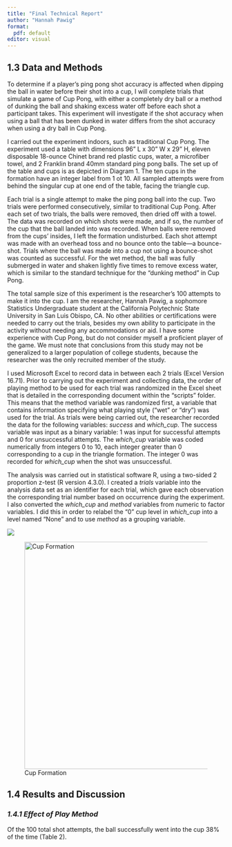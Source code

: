 ```yaml
---
title: "Final Technical Report"
author: "Hannah Pawig"
format:
  pdf: default
editor: visual
---
```


## 1.3 Data and Methods

To determine if a player's ping pong shot accuracy is affected when dipping the ball in water before their shot into a cup, I will complete trials that simulate a game of Cup Pong, with either a completely dry ball or a method of dunking the ball and shaking excess water off before each shot a participant takes. This experiment will investigate if the shot accuracy when using a ball that has been dunked in water differs from the shot accuracy when using a dry ball in Cup Pong.

I carried out the experiment indoors, such as traditional Cup Pong. The experiment used a table with dimensions 96" L x 30" W x 29" H, eleven disposable 18-ounce Chinet brand red plastic cups, water, a microfiber towel, and 2 Franklin brand 40mm standard ping pong balls. The set up of the table and cups is as depicted in Diagram 1. The ten cups in the formation have an integer label from 1 ot 10. All sampled attempts were from behind the singular cup at one end of the table, facing the triangle cup.

Each trial is a single attempt to make the ping pong ball into the cup. Two trials were performed consecutively, similar to traditional Cup Pong. After each set of two trials, the balls were removed, then dried off with a towel. The data was recorded on which shots were made, and if so, the number of the cup that the ball landed into was recorded. When balls were removed from the cups' insides, I left the formation undisturbed. Each shot attempt was made with an overhead toss and no bounce onto the table---a bounce-shot. Trials where the ball was made into a cup not using a bounce-shot was counted as successful. For the wet method, the ball was fully submerged in water and shaken lightly five times to remove excess water, which is similar to the standard technique for the "dunking method" in Cup Pong.

The total sample size of this experiment is the researcher's 100 attempts to make it into the cup. I am the researcher, Hannah Pawig, a sophomore Statistics Undergraduate student at the California Polytechnic State University in San Luis Obispo, CA. No other abilities or certifications were needed to carry out the trials, besides my own ability to participate in the activity without needing any accommodations or aid. I have some experience with Cup Pong, but do not consider myself a proficient player of the game. We must note that conclusions from this study may not be generalized to a larger population of college students, because the researcher was the only recruited member of the study.

I used Microsoft Excel to record data in between each 2 trials (Excel Version 16.71). Prior to carrying out the experiment and collecting data, the order of playing method to be used for each trial was randomized in the Excel sheet that is detailed in the corresponding document within the "scripts" folder. This means that the method variable was randomized first, a variable that contains information specifying what playing style ("wet" or "dry") was used for the trial. As trials were being carried out, the researcher recorded the data for the following variables: *success* and *which_cup*. The success variable was input as a binary variable: 1 was input for successful attempts and 0 for unsuccessful attempts. The *which_cup* variable was coded numerically from integers 0 to 10, each integer greater than 0 corresponding to a cup in the triangle formation. The integer 0 was recorded for *which_cup* when the shot was unsuccessful.

The analysis was carried out in statistical software R, using a two-sided 2 proportion z-test (R version 4.3.0). I created a *trials* variable into the analysis data set as an identifier for each trial, which gave each observation the corresponding trial number based on occurrence during the experiment. I also converted the *which_cup* and *method* variables from numeric to factor variables. I did this in order to relabel the "0" cup level in *which_cup* into a level named "None" and to use *method* as a grouping variable.

![](table1.png){.table fig-align="center"}

![Cup Formation](diagram1.png){fig-align="center" width="525"}

## 1.4 Results and Discussion

### *1.4.1 Effect of Play Method*

Of the 100 total shot attempts, the ball successfully went into the cup 38% of the time (Table 2).
